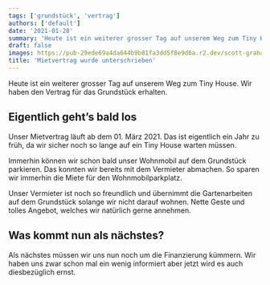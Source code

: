 ```yaml
---
tags: ['grundstück', 'vertrag']
authors: ['default']
date: '2021-01-28'
summary: 'Heute ist ein weiterer grosser Tag auf unserem Weg zum Tiny House. Wir haben den Vertrag für das Grundstück erhalten.'
draft: false
images: https://pub-29ede69a4da644b9b81fa3dd5f8e9d6a.r2.dev/scott-graham-OQMZwNd3ThU-unsplash-scaled-1.webp
title: 'Mietvertrag wurde unterschrieben'
---
```


Heute ist ein weiterer grosser Tag auf unserem Weg zum Tiny House. Wir haben den Vertrag für das Grundstück erhalten.

## Eigentlich geht’s bald los

Unser Mietvertrag läuft ab dem 01. März 2021. Das ist eigentlich ein Jahr zu früh, da wir sicher noch so lange auf ein Tiny House warten müssen.

Immerhin können wir schon bald unser Wohnmobil auf dem Grundstück parkieren. Das konnten wir bereits mit dem Vermieter abmachen. So sparen wir immerhin die Miete für den Wohnmobilparkplatz.

Unser Vermieter ist noch so freundlich und übernimmt die Gartenarbeiten auf dem Grundstück solange wir nicht darauf wohnen. Nette Geste und tolles Angebot, welches wir natürlich gerne annehmen.

## Was kommt nun als nächstes?

Als nächstes müssen wir uns nun noch um die Finanzierung kümmern. Wir haben uns zwar schon mal ein wenig informiert aber jetzt wird es auch diesbezüglich ernst.
